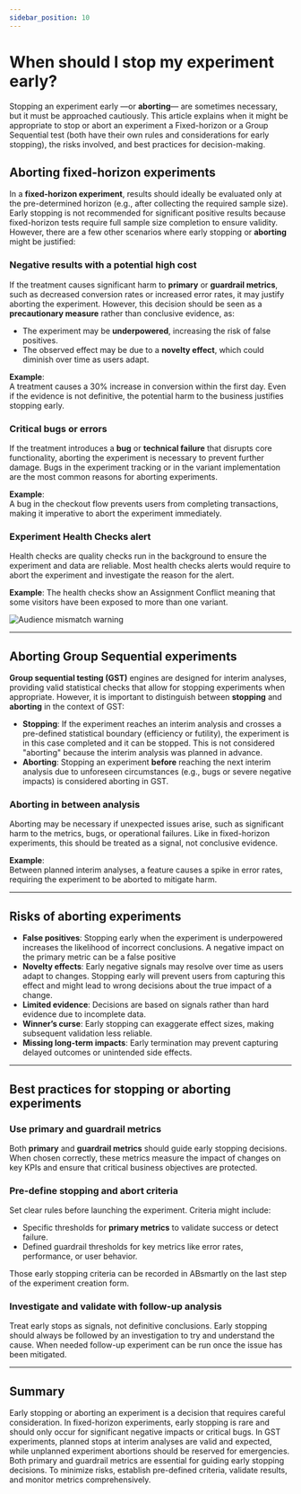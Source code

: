 ```yaml
---
sidebar_position: 10
---
```




# When should I stop my experiment early?

Stopping an experiment early —or **aborting**— are sometimes necessary, but it must be approached cautiously. 
This article explains when it might be appropriate to stop or abort an experiment a Fixed-horizon or a Group Sequential test (both have their own rules and considerations for early stopping), 
the risks involved, and best practices for decision-making. 

## Aborting fixed-horizon experiments

In a **fixed-horizon experiment**, results should ideally be evaluated only at the pre-determined horizon (e.g., after collecting the required sample size). Early stopping is not recommended for significant positive results because fixed-horizon tests require full sample size completion to ensure validity. However, there are a few other scenarios where early stopping or **aborting** might be justified:

### Negative results with a potential high cost
If the treatment causes significant harm to **primary** or **guardrail metrics**, such as decreased conversion rates or increased error rates, it may justify aborting the experiment. However, this decision should be seen as a **precautionary measure** rather than conclusive evidence, as:
- The experiment may be **underpowered**, increasing the risk of false positives.
- The observed effect may be due to a **novelty effect**, which could diminish over time as users adapt.

**Example**:  
A treatment causes a 30% increase in conversion within the first day. Even if the evidence is not definitive, the potential harm to the business justifies stopping early.

### Critical bugs or errors
If the treatment introduces a **bug** or **technical failure** that disrupts core functionality, aborting the experiment is necessary to prevent further damage. Bugs in the experiment tracking or in the variant implementation are the most common reasons for aborting experiments.

**Example**:  
A bug in the checkout flow prevents users from completing transactions, making it imperative to abort the experiment immediately.

### Experiment Health Checks alert
Health checks are quality checks run in the background to ensure the experiment and data are reliable. Most health checks alerts would require to abort the experiment and investigate the reason for the alert.

**Example**:
The health checks show an Assignment Conflict meaning that some visitors have been exposed to more than one variant. 

<Image img="experiment-dashboard/health-checks-audience-mismatch.png" alt="Audience mismatch warning" maxWidh="40rem" />


---
## Aborting Group Sequential experiments

**Group sequential testing (GST)** engines are designed for interim analyses, providing valid statistical checks that allow for stopping experiments when appropriate. However, it is important to distinguish between **stopping** and **aborting** in the context of GST:

- **Stopping**: If the experiment reaches an interim analysis and crosses a pre-defined statistical boundary (efficiency or futility), the experiment is in this case completed and it can be stopped. This is not considered "aborting" because the interim analysis was planned in advance. 
- **Aborting**: Stopping an experiment **before** reaching the next interim analysis due to unforeseen circumstances (e.g., bugs or severe negative impacts) is considered aborting in GST.

### Aborting in between analysis
Aborting may be necessary if unexpected issues arise, such as significant harm to the metrics, bugs, or operational failures. Like in fixed-horizon experiments, this should be treated as a signal, not conclusive evidence.

**Example**:  
Between planned interim analyses, a feature causes a spike in error rates, requiring the experiment to be aborted to mitigate harm.

---

## Risks of aborting experiments
- **False positives**: Stopping early when the experiment is underpowered increases the likelihood of incorrect conclusions. A negative impact on the primary metric can be a false positive
- **Novelty effects**: Early negative signals may resolve over time as users adapt to changes. Stopping early will prevent users from capturing this effect and might lead to wrong decisions about the true impact of a change.
- **Limited evidence**: Decisions are based on signals rather than hard evidence due to incomplete data.
- **Winner’s curse**: Early stopping can exaggerate effect sizes, making subsequent validation less reliable.
- **Missing long-term impacts**: Early termination may prevent capturing delayed outcomes or unintended side effects.

---
## Best practices for stopping or aborting experiments
### Use primary and guardrail metrics
Both **primary** and **guardrail metrics** should guide early stopping decisions. When chosen correctly, these metrics measure the impact of changes on key KPIs and ensure that critical business objectives are protected.
### Pre-define stopping and abort criteria
Set clear rules before launching the experiment. Criteria might include:
- Specific thresholds for **primary metrics** to validate success or detect failure.
- Defined guardrail thresholds for key metrics like error rates, performance, or user behavior.

Those early stopping criteria can be recorded in ABsmartly on the last step of the experiment creation form.
### Investigate and validate with follow-up analysis
Treat early stops as signals, not definitive conclusions. Early stopping should always be followed by an investigation to try and understand the cause. When needed follow-up experiment can be run once the issue has been mitigated.

---
## Summary

Early stopping or aborting an experiment is a decision that requires careful consideration. In fixed-horizon experiments, early stopping is rare and should only occur for significant negative impacts or critical bugs. In GST experiments, planned stops at interim analyses are valid and expected, while unplanned experiment abortions should be reserved for emergencies. Both primary and guardrail metrics are essential for guiding early stopping decisions. To minimize risks, establish pre-defined criteria, validate results, and monitor metrics comprehensively.




<!-- Stopping early for Health check fails